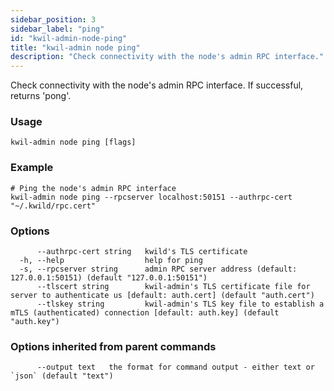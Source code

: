 ```yaml
---
sidebar_position: 3
sidebar_label: "ping"
id: "kwil-admin-node-ping"
title: "kwil-admin node ping"
description: "Check connectivity with the node's admin RPC interface."
---
```


Check connectivity with the node's admin RPC interface. If successful, returns 'pong'.

### Usage

```
kwil-admin node ping [flags]
```

### Example

```
# Ping the node's admin RPC interface
kwil-admin node ping --rpcserver localhost:50151 --authrpc-cert "~/.kwild/rpc.cert"
```

### Options

```
      --authrpc-cert string   kwild's TLS certificate
  -h, --help                  help for ping
  -s, --rpcserver string      admin RPC server address (default: 127.0.0.1:50151) (default "127.0.0.1:50151")
      --tlscert string        kwil-admin's TLS certificate file for server to authenticate us [default: auth.cert] (default "auth.cert")
      --tlskey string         kwil-admin's TLS key file to establish a mTLS (authenticated) connection [default: auth.key] (default "auth.key")
```

### Options inherited from parent commands

```
      --output text   the format for command output - either text or `json` (default "text")
```

